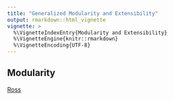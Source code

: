 ```yaml
---
title: "Generalized Modularity and Extensibility"
output: rmarkdown::html_vignette
vignette: >
  %\VignetteIndexEntry{Modularity and Extensibility}
  %\VignetteEngine{knitr::rmarkdown}
  %\VignetteEncoding{UTF-8}
---
```


## Modularity 

[Ross](RossMacdonald3b.png)
